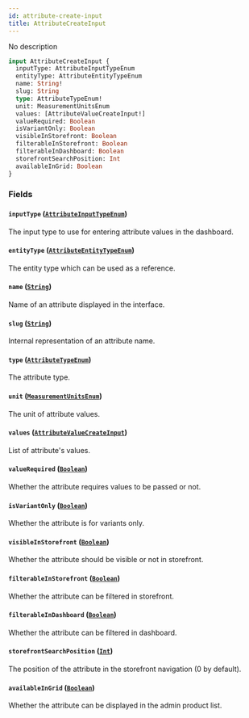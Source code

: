 ```yaml
---
id: attribute-create-input
title: AttributeCreateInput
---
```



No description

```graphql
input AttributeCreateInput {
  inputType: AttributeInputTypeEnum
  entityType: AttributeEntityTypeEnum
  name: String!
  slug: String
  type: AttributeTypeEnum!
  unit: MeasurementUnitsEnum
  values: [AttributeValueCreateInput!]
  valueRequired: Boolean
  isVariantOnly: Boolean
  visibleInStorefront: Boolean
  filterableInStorefront: Boolean
  filterableInDashboard: Boolean
  storefrontSearchPosition: Int
  availableInGrid: Boolean
}
```


### Fields

#### `inputType` ([`AttributeInputTypeEnum`](../../../developer/api-reference/enums/attribute-input-type-enum))

The input type to use for entering attribute values in the dashboard.


#### `entityType` ([`AttributeEntityTypeEnum`](../../../developer/api-reference/enums/attribute-entity-type-enum))

The entity type which can be used as a reference.


#### `name` ([`String`](../../../developer/api-reference/scalars/string))

Name of an attribute displayed in the interface.


#### `slug` ([`String`](../../../developer/api-reference/scalars/string))

Internal representation of an attribute name.


#### `type` ([`AttributeTypeEnum`](../../../developer/api-reference/enums/attribute-type-enum))

The attribute type.


#### `unit` ([`MeasurementUnitsEnum`](../../../developer/api-reference/enums/measurement-units-enum))

The unit of attribute values.


#### `values` ([`AttributeValueCreateInput`](../../../developer/api-reference/inputs/attribute-value-create-input))

List of attribute's values.


#### `valueRequired` ([`Boolean`](../../../developer/api-reference/scalars/boolean))

Whether the attribute requires values to be passed or not.


#### `isVariantOnly` ([`Boolean`](../../../developer/api-reference/scalars/boolean))

Whether the attribute is for variants only.


#### `visibleInStorefront` ([`Boolean`](../../../developer/api-reference/scalars/boolean))

Whether the attribute should be visible or not in storefront.


#### `filterableInStorefront` ([`Boolean`](../../../developer/api-reference/scalars/boolean))

Whether the attribute can be filtered in storefront.


#### `filterableInDashboard` ([`Boolean`](../../../developer/api-reference/scalars/boolean))

Whether the attribute can be filtered in dashboard.


#### `storefrontSearchPosition` ([`Int`](../../../developer/api-reference/scalars/int))

The position of the attribute in the storefront navigation (0 by default).


#### `availableInGrid` ([`Boolean`](../../../developer/api-reference/scalars/boolean))

Whether the attribute can be displayed in the admin product list.




